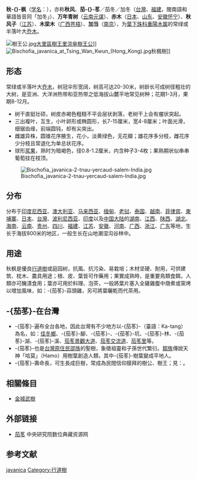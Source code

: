 {{Redirect|茄苳}}
{{noteTA
|T=zh-cn:秋枫; zh-tw:茄苳;
|1=zh-cn:秋枫; zh-tw:茄苳;
|2=zh-cn:秋枫属; zh-tw:重陽木屬;
}}
{{Speciesbox
| image = 過溝村茄苳樹.jpg
| status = LC
| status system = IUCN3.1
| status ref= {{r|IUCN}}
| taxon = Bischofia javanica
| authority = [[Blume|Blume]], 1827
}}

'''秋-{}-枫'''（[[学名|学名]]：{{lang|la|''Bischofia javanica''}}），亦称'''秋风'''、'''茄-{}-苳'''／茄冬／加冬（[[台灣|台灣]]、[[福建|福建]]，閩南語和華語皆音同「加冬」）、'''万年青树'''（[[云南|云南]][[元谋|元谋]]）、'''赤木'''（[[日本|日本]]、[[山东|山东]]、[[安徽|安徽]][[怀宁|怀宁]]）、'''秋风子'''（[[江苏|江苏]]）、'''木梁木'''（[[广西|广西]][[苍梧|苍梧]]）、'''加当'''（[[南京|南京]]），为[[葉下珠科|葉下珠科]][[重陽木属|重陽木属]]的常绿或半落叶大[[乔木|乔木]]。{{r|powo|bioinfo}}

[[File:樹王公.jpg|thumb]][[大里區|大里區]][[樹王里|樹王里]][[涼傘樹王公|涼傘樹王公]]]]
[[File:Bischofia_javanica_at_Tsing_Wan_Kwun_(Hong_Kong).jpg|thumb]]秋楓樹]]

== 形态 ==

常绿或半落叶大[[乔木|乔木]]，树冠伞形宽阔，树高可达20-30米，树龄长可成树径粗壮的大树，是亚洲、大洋洲热带和亚热带之低海拔山麓平地常见树种；花期1-3月，果期8-12月。

* 树干直挺壮硕，树皮赤褐色粗糙不平会层状剥落，老树干上会有瘤状突起。
* 三出複叶，互生，小叶卵形或椭圆形，长7-15厘米，宽4-8厘米；叶面光滑，细锯齿缘，前端圆钝，却有尖突出。
* 雌雄异株，圆锥花序腋生，花小，淡黄绿色，无花瓣；雄花序多分枝，雌花序少分枝且常退化为单总状花序。
* 球形[[浆果|浆果]]，熟时为暗褐色，径0.8-1.2厘米，内含种子3-4枚；果熟期状似串串葡萄挂在枝顶。

[[File:Bischofia_javanica-2-tnau-yercaud-salem-India.jpg|thumb]]

== 分布 ==
分布于[[印度尼西亚|印度尼西亚]]、[[澳大利亚|澳大利亚]]、[[马来西亚|马来西亚]]、[[缅甸|缅甸]]、[[老挝|老挝]]、[[泰国|泰国]]、[[越南|越南]]、[[菲律宾|菲律宾]]、[[柬埔寨|柬埔寨]]、[[日本|日本]]、[[台灣|台灣]]、[[波利尼西亚|波利尼西亚]]、[[印度|印度]]以及[[中国大陆|中国大陆]]的[[湖南|湖南]]、[[江西|江西]]、[[陕西|陕西]]、[[湖北|湖北]]、[[海南|海南]]、[[云南|云南]]、[[贵州|贵州]]、[[四川|四川]]、[[福建|福建]]、[[江苏|江苏]]、[[安徽|安徽]]、[[河南|河南]]、[[广西|广西]]、[[浙江|浙江]]、[[广东|广东]]等地，生长于海拔800米的地区，一般生长在山地潮湿沟谷林中。

==用途 ==
秋枫是優良[[行道樹|行道樹]]或庭园树，抗風、抗污染、易栽培；木材坚硬、耐用，可供建筑、枕木、農具用途；根、皮、葉皆可作藥用；果實成熟時，是重要鳥類食餌，人類亦可醃漬食用；葉亦可用於料理、泡茶，一般將葉片塞入全雞雞腹中燉煮或窯烤以增加風味，如：-{茄苳}-蒜頭雞，另可將葉曬乾而代茶用。

==-{茄苳}-在台灣==
* -{茄苳}-遍布全台各地，因此台灣有不少地方以-{茄苳}-（臺語：Ka-tang）為名，如：[[佳冬鄉|佳冬鄉]]、-{茄苳}-腳、-{茄苳}-、-{茄苳}-坑、-{茄苳}-林、-{茄苳}-湖、-{茄苳}-溪、[[茄苳景觀大道|茄苳景觀大道]]、[[茄苳交流道|茄苳交流道]]、[[茄苳里|茄苳里]]等。
* -{茄苳}-也是[[台灣原住民|台灣原住民]][[邵族|邵族]]的聖樹，象徵祖靈和子孫世代繁衍。[[鄒族|鄒族]]傳說天神「哈莫」（Hamo）用樹葉創造人類，其中-{茄苳}-樹葉變成平地人。
* -{茄苳}-壽命長，可生長成巨樹，常成為民間信仰膜拜的樹公、樹王；見：{{C|臺灣茄苳公|臺灣各地茄苳公}}。

==相關條目==
* [[金城武樹|金城武樹]]

==外部链接==
{{commonscat|Bischofia javanica}}
*[http://digiarch.sinica.edu.tw/content.jsp?option_id=2442&index_info_id=1181 茄苳] {{Wayback|url=http://digiarch.sinica.edu.tw/content.jsp?option_id=2442&index_info_id=1181 |date=20120120151334 }}中央研究院数位典藏资源网

== 参考文献 ==
{{reflist|refs=
<ref name="bioinfo">{{cite web| url =http://www.bioinfo.cn/db05/KmzwSpecies.php?action=view&id=1868| title =秋枫| work =《中国高等植物数据库全库》| publisher =中国科学院微生物研究所| author =昆明植物研究所| accessdate =2009-02-22| deadurl =yes| archiveurl =https://web.archive.org/web/20160305021809/http://www.bioinfo.cn/db05/KmzwSpecies.php?action=view&id=1868| archivedate =2016-03-05}}</ref>
<ref name="IUCN">Barstow, M. 2019. ''Bischofia javanica'' . ''The IUCN Red List of Threatened Species'' 2019: e.T61956399A61956472. http://dx.doi.org/10.2305/IUCN.UK.2019-1.RLTS.T61956399A61956472.en. Downloaded on 13 December 2019.</ref>
<ref name="powo">{{cite web |title=''Bischofia javanica'' Blume |url=http://powo.science.kew.org/taxon/urn:lsid:ipni.org:names:339921-1 |website=''Plants of the World Online'' |publisher=Kew Science |accessdate=2019-12-13 |archive-date=2019-12-13 |archive-url=https://web.archive.org/web/20191213184114/http://powo.science.kew.org/taxon/urn:lsid:ipni.org:names:339921-1 |dead-url=no }}</ref>
}}

{{taxonbar}}

{{DEFAULTSORT:Bischofia javanica}}
[[Category:秋枫属|javanica]]
[[Category:行道樹|Category:行道樹]]